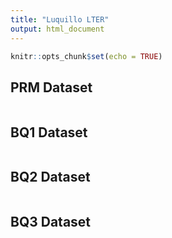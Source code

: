 ```yaml
---
title: "Luquillo LTER"
output: html_document
---
```


```r
knitr::opts_chunk$set(echo = TRUE)
```

## PRM Dataset

```r

```

## BQ1 Dataset

```r

```

## BQ2 Dataset

```r

```

## BQ3 Dataset

```r


```

